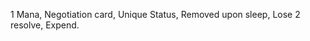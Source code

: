 {{Stub}}
{{Card
|rarity = 
|decktype = Negotiation
|cardtype = Status
|character = Other}}
1 Mana, Negotiation card, Unique Status, Removed upon sleep, Lose 2 resolve, Expend.